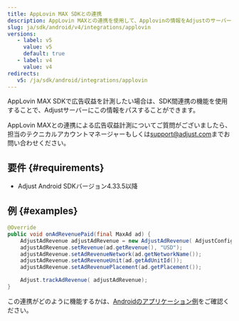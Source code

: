 ```yaml
---
title: AppLovin MAX SDKとの連携
description: AppLovin MAXとの連携を使用して、Applovinの情報をAdjustのサーバーにパスします。
slug: ja/sdk/android/v4/integrations/applovin
versions:
   - label: v5
     value: v5
     default: true
   - label: v4
     value: v4
redirects:
   v5: /ja/sdk/android/integrations/applovin
---
```


AppLovin MAX SDKで広告収益を計測したい場合は、SDK間連携の機能を使用することで、Adjustサーバーにこの情報をパスすることができます。

<Callout type="note">

AppLovin MAXとの連携による広告収益計測についてご質問がございましたら、担当のテクニカルアカウントマネージャーもしくは[support@adjust.com](mailto:support@adjust.com)までお問い合わせください。

</Callout>

## 要件 {#requirements}

-  Adjust Android SDKバージョン4\.33\.5以降

## 例 {#examples}

<Tabs>
<Tab title="Java">

```java
@Override
public void onAdRevenuePaid(final MaxAd ad) {
    AdjustAdRevenue adjustAdRevenue = new AdjustAdRevenue( AdjustConfig.AD_REVENUE_APPLOVIN_MAX);
    adjustAdRevenue.setRevenue(ad.getRevenue(), "USD");
    adjustAdRevenue.setAdRevenueNetwork(ad.getNetworkName());
    adjustAdRevenue.setAdRevenueUnit(ad.getAdUnitId());
    adjustAdRevenue.setAdRevenuePlacement(ad.getPlacement());

    Adjust.trackAdRevenue( adjustAdRevenue);
}
```

</Tab>
</Tabs>

この連携がどのように機能するかは、[Androidのアプリケーション例](https://github.com/AppLovin/AppLovin-MAX-SDK-Android/blob/master/AppLovin%20MAX%20Demo%20App%20-%20Java/app/src/main/java/com/applovin/enterprise/apps/demoapp/ads/max/RewardedAdActivity.java#L133-L144)をご確認ください。
